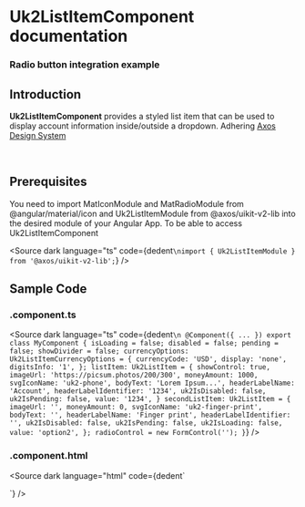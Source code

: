 <!-- Custom-MDX-Documentation.mdx -->


# Uk2ListItemComponent documentation
### Radio button integration example

## Introduction
<p>
  <b>Uk2ListItemComponent</b> provides a styled list item that can be used to display account information inside/outside a dropdown. Adhering <a href="https://www.figma.com/file/xNJe50LNYYGhQ1Q1C3zs4b/%F0%9F%91%B7%E2%80%8D%E2%99%82%EF%B8%8F---framework-core---angular---web-2.0?type=design&node-id=735-19854&mode=design&t=kdyWz3Z4A5vlnbkR-0" target="_blank">Axos Design System</a>
</p>

<br />

## Prerequisites
<p>You need to import MatIconModule and MatRadioModule from @angular/material/icon and Uk2ListItemModule from @axos/uikit-v2-lib into the desired module of your Angular App. To be able to access Uk2ListItemComponent</p>

<Source
  dark
  language="ts"
  code={dedent`
\nimport { Uk2ListItemModule } from '@axos/uikit-v2-lib';
`}
/>

<ListItemDoc></ListItemDoc>

## Sample Code
### .component.ts

<Source
  dark
  language="ts"
  code={dedent`
  \n
  @Component({
    ...
  })
  export class MyComponent {
    isLoading = false;
    disabled = false;
    pending = false;
    showDivider = false;
    currencyOptions: Uk2ListItemCurrencyOptions = {
      currencyCode: 'USD',
      display: 'none',
      digitsInfo: '1',
    };
    listItem: Uk2ListItem = {
      showControl: true,
      imageUrl: 'https://picsum.photos/200/300',
      moneyAmount: 1000,
      svgIconName: 'uk2-phone',
      bodyText: 'Lorem Ipsum...',
      headerLabelName: 'Account',
      headerLabelIdentifier: '1234',
      uk2IsDisabled: false,
      uk2IsPending: false,
      value: '1234',
    }
    secondListItem: Uk2ListItem = {
      imageUrl: '',
      moneyAmount: 0,
      svgIconName: 'uk2-finger-print',
      bodyText: '',
      headerLabelName: 'Finger print',
      headerLabelIdentifier: '',
      uk2IsDisabled: false,
      uk2IsPending: false,
      uk2IsLoading: false,
      value: 'option2',
    };
    radioControl = new FormControl('');
  }
`}
/>

### .component.html

<Source
  dark
  language="html"
  code={dedent`
<mat-radio-group formControlName="radioControl">
  <div class="container">
    <uk2-list-item
      uk2Clickable
      [uk2ListItem]="listItem"
      [uk2IsDisabled]="disabled"
      [uk2IsPending]="pending"
      [uk2IsLoading]="isLoading"
      [uk2CurrencyOptions]="currencyOptions"
    >
      <mat-radio-button disableRipple uk2RadioButton value="option1"> </mat-radio-button>
    </uk2-list-item>
  </div>
  <div class="container">
    <uk2-list-item
      uk2Clickable
      [uk2ListItem]="secondListItem"
      [uk2IsDisabled]="disabled"
      [uk2IsPending]="pending"
      [uk2IsLoading]="isLoading"
      [uk2CurrencyOptions]="currencyOptions"
    >
      <mat-radio-button disableRipple uk2RadioButton value="option2"> </mat-radio-button>
    </uk2-list-item>
  </div>
</mat-radio-group>
`}
/>
